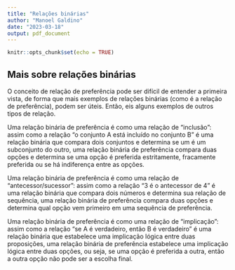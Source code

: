```yaml
---
title: "Relações binárias"
author: "Manoel Galdino"
date: "2023-03-18"
output: pdf_document
---
```


```r
knitr::opts_chunk$set(echo = TRUE)
```

## Mais sobre relações binárias

O conceito de relação de preferência pode ser difícil de entender a primeira vista, de forma que mais exemplos de relações binárias (como é a relação de preferência), podem ser úteis. Então, eis alguns exemplos de outros tipos de relação.

Uma relação binária de preferência é como uma relação de "inclusão": assim como a relação "o conjunto A está incluído no conjunto B" é uma relação binária que compara dois conjuntos e determina se um é um subconjunto do outro, uma relação binária de preferência compara duas opções e determina se uma opção é preferida estritamente, fracamente preferida ou se há indiferença entre as opções.

Uma relação binária de preferência é como uma relação de "antecessor/sucessor": assim como a relação "3 é o antecessor de 4" é uma relação binária que compara dois números e determina sua relação de sequência, uma relação binária de preferência compara duas opções e determina qual opção vem primeiro em uma sequência de preferência.

Uma relação binária de preferência é como uma relação de "implicação": assim como a relação "se A é verdadeiro, então B é verdadeiro" é uma relação binária que estabelece uma implicação lógica entre duas proposições, uma relação binária de preferência estabelece uma implicação lógica entre duas opções, ou seja, se uma opção é preferida a outra, então a outra opção não pode ser a escolha final.